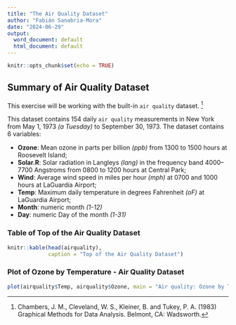 ```yaml
---
title: "The Air Quality Dataset"
author: "Fabián Sanabria-Mora"
date: "2024-06-29"
output:
  word_document: default
  html_document: default
---
```


```r
knitr::opts_chunk$set(echo = TRUE)
```

## Summary of Air Quality Dataset

This exercise will be working with the built-in `air quality` dataset. ^[Chambers, J. M., Cleveland, W. S., Kleiner, B. and Tukey, P. A. (1983) Graphical Methods for Data Analysis. Belmont, CA: Wadsworth.] 

This dataset contains 154 daily `air quality` measurements in New York from May 1, 1973 _(a Tuesday)_ to September 30, 1973. The dataset contains 6 variables:

- **Ozone**: Mean ozone in parts per billion _(ppb)_ from 1300 to 1500 hours at Roosevelt Island;
- **Solar.R**: Solar radiation in Langleys _(lang)_ in the frequency band 4000–7700 Angstroms from 0800 to 1200 hours at Central Park;
- **Wind**: Average wind speed in miles per hour _(mph)_ at 0700 and 1000 hours at LaGuardia Airport;
- **Temp**: Maximum daily temperature in degrees Fahrenheit _(oF)_ at LaGuardia Airport;
- **Month**: numeric month _(1-12)_
- **Day**: numeric Day of the month _(1-31)_


### Table of Top of the Air Quality Dataset

```r
knitr::kable(head(airquality),
             caption = "Top of the Air Quality Dataset")
```


### Plot of Ozone by Temperature - Air Quality Dataset

```r
plot(airquality$Temp, airquality$Ozone, main = "Air quality: Ozone by Temperature")
```

